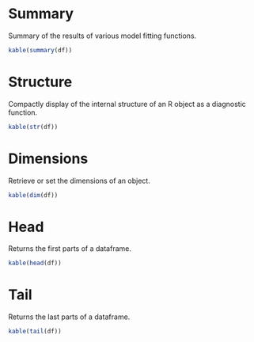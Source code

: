 # Summary
Summary of the results of various model fitting functions.
```r
kable(summary(df))
```

# Structure
Compactly display of the internal structure of an R object as a diagnostic function. 
```r
kable(str(df))
```

# Dimensions
Retrieve or set the dimensions of an object.
```r
kable(dim(df))
```

# Head
Returns the first parts of a dataframe.
```r
kable(head(df))
```

# Tail
Returns the last parts of a dataframe.
```r
kable(tail(df))
```
